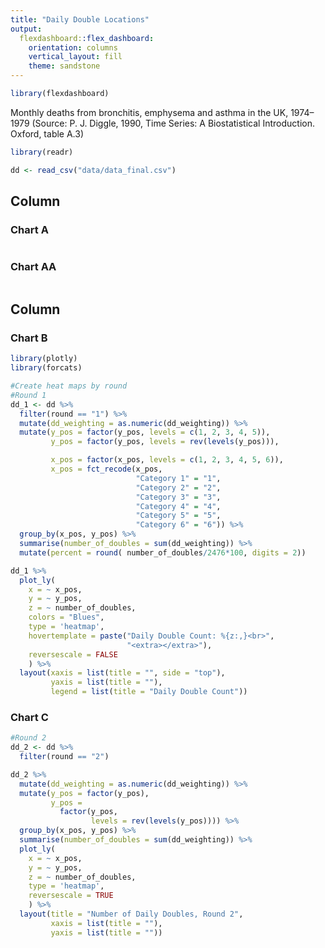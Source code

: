 ```yaml
---
title: "Daily Double Locations"
output: 
  flexdashboard::flex_dashboard:
    orientation: columns
    vertical_layout: fill
    theme: sandstone
---
```


```r
library(flexdashboard)
```

Monthly deaths from bronchitis, emphysema and asthma in the
UK, 1974–1979 (Source: P. J. Diggle, 1990, Time Series: A
Biostatistical Introduction. Oxford, table A.3)

```r
library(readr)

dd <- read_csv("data/data_final.csv")
```


Column {.tabset .tabset-fade}
-----------------------------------------------------------------------

### Chart A

```r



```


### Chart AA

```r

```

Column {data-width=350}
-----------------------------------------------------------------------

### Chart B

```r
library(plotly)
library(forcats)

#Create heat maps by round
#Round 1
dd_1 <- dd %>%
  filter(round == "1") %>% 
  mutate(dd_weighting = as.numeric(dd_weighting)) %>% 
  mutate(y_pos = factor(y_pos, levels = c(1, 2, 3, 4, 5)),
         y_pos = factor(y_pos, levels = rev(levels(y_pos))),

         x_pos = factor(x_pos, levels = c(1, 2, 3, 4, 5, 6)),
         x_pos = fct_recode(x_pos, 
                            "Category 1" = "1",
                            "Category 2" = "2",
                            "Category 3" = "3",
                            "Category 4" = "4",
                            "Category 5" = "5",
                            "Category 6" = "6")) %>%
  group_by(x_pos, y_pos) %>% 
  summarise(number_of_doubles = sum(dd_weighting)) %>% 
  mutate(percent = round( number_of_doubles/2476*100, digits = 2))

dd_1 %>% 
  plot_ly(
    x = ~ x_pos,
    y = ~ y_pos,
    z = ~ number_of_doubles,
    colors = "Blues",
    type = 'heatmap',
    hovertemplate = paste("Daily Double Count: %{z:,}<br>",
                          "<extra></extra>"),
    reversescale = FALSE
    ) %>%
  layout(xaxis = list(title = "", side = "top"), 
         yaxis = list(title = ""),
         legend = list(title = "Daily Double Count")) 


```

### Chart C

```r
#Round 2
dd_2 <- dd %>%
  filter(round == "2")

dd_2 %>% 
  mutate(dd_weighting = as.numeric(dd_weighting)) %>% 
  mutate(y_pos = factor(y_pos), 
         y_pos = 
           factor(y_pos, 
                  levels = rev(levels(y_pos)))) %>%
  group_by(x_pos, y_pos) %>% 
  summarise(number_of_doubles = sum(dd_weighting)) %>% 
  plot_ly(
    x = ~ x_pos,
    y = ~ y_pos,
    z = ~ number_of_doubles,
    type = 'heatmap',
    reversescale = TRUE
    ) %>%
  layout(title = "Number of Daily Doubles, Round 2", 
         xaxis = list(title = ""), 
         yaxis = list(title = ""))
```

